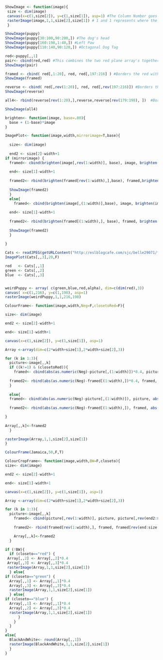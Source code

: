 ```r
ShowImage <- function(image){
 size <- dim(image) 
 canvas(x=c(1,size[2]), y=c(1,size[1]), asp=1) #The Column Number goes on the x axis, the row number goes on the y axis
 rasterImage(image,1,1,size[2],size[1]) # 1 and 1 represents where the plot starts on the row and column 
 } 
```

```r
ShowImage(puppy)
ShowImage(puppy[30:100,90:200,]) #The dog's head
ShowImage(puppy[160:198,1:40,]) #Left Paw
ShowImage(puppy[110:140,90:120,]) #Octagonal Dog Tag

red<-puppy[,,1]
pair<- cbind(red,red) #This combines the two red plane array's together by the column, creating double image.
ShowImage(pair)

framed <- cbind( red[,1:20], red, red[,197:216] ) #Borders the red with the two end columns of the red image
ShowImage(framed)

reverse <- cbind( red[,rev(1:20)], red, red[,rev(197:216)]) #Borders the image with the reverse of the  two end columns of the red images
ShowImage(reverse)

all4<- rbind(reverse[rev(1:20),],reverse,reverse[rev(179:198), ])  #Borders the reverse image with the two end rows of image

ShowImage(all4)
```

```r
brighten<- function(image, base=.80){
  base + (1-base)*image
}

ImagePlot<- function(image,width,mirrorimage=T,base){
  
  size<- dim(image)
    
  end2 <- size[2]-width+1
if (mirrorimage) { 
  framed<- cbind(brighten(image[,rev(1:width)], base), image, brighten(image[,rev(end2:size[2])],base))
  
  end<- size[1]-width+1
  
  framed2<- rbind(brighten(framed[rev(1:width),],base), framed,brighten(framed[rev(end:size[1]),],base))
  
  ShowImage(framed2)
  }
  else{
    framed<- cbind(brighten(image[,(1:width)],base), image, brighten(image[,(end2:size[2])],base))
  
  end<- size[1]-width+1
  
  framed2<- rbind(brighten(framed[(1:width),], base), framed, brighten(framed[(end:size[1]),],base))
  
  ShowImage(framed2)
  }
  
}
```

```r
Cats <- readJPEG(getURLContent("http://eslblogcafe.com/sjc/belle29071/files/2013/06/v2-cute-cat-picture.jpg"))
ImagePlot(Cats[,,3],20,F)
```

```r
red   <- Cats[,,1]
green <- Cats[,,2]
blue  <- Cats[,,3]


weirdPuppy <- array( c(green,blue,red,alpha), dim=c(dim(red),3))
canvas( x=c(1,216), y=c(1,198), asp=1)
rasterImage(weirdPuppy,1,1,216,198)
```

```r

ColourFrame<- function(image,width,Neg=F,closetoRed=F){

size<- dim(image)

end2 <- size[2]-width+1

end<- size[1]-width+1

canvas(x=c(1,size[2]), y=c(1,size[1]), asp=1)

Array <-array(dim=c(2*width+size[1],2*width+size[2],3))

for (k in 1:3){
  picture<-image[,,k]
  if ((k!=1) & (closetoRed)){
    framed<- cbind(abs(as.numeric(Neg)-picture[,(1:width)])*0.4, picture, abs(as.numeric(Neg)-picture[,(end2:size[2])])*0.4)
  
  framed2<- rbind(abs(as.numeric(Neg)-framed[(1:width),])*0.4, framed, abs(as.numeric(Neg)-framed[(end:size[1]),])*0.4)
  }
  
  else{
  framed<- cbind(abs(as.numeric(Neg)-picture[,(1:width)]), picture, abs(as.numeric(Neg)-picture[,(end2:size[2])]))
  
  framed2<- rbind(abs(as.numeric(Neg)-framed[(1:width),]), framed, abs(as.numeric(Neg)-framed[(end:size[1]),]))

}
  
Array[,,k]<-framed2  
  }

rasterImage(Array,1,1,size[2],size[1])
}
``` 

```r
ColourFrame(Jamaica,50,F,T)
```

```r

ColourCropFrame<- function(image,width,BW=F,closeto){
size<- dim(image)

end2 <- size[2]-width+1

end<- size[1]-width+1

canvas(x=c(1,size[2]), y=c(1,size[1]), asp=1)

Array <-array(dim=c(2*width+size[1],2*width+size[2],3))

for (k in 1:3){
  picture<-image[,,k]
    framed<- cbind(picture[,rev(1:width)], picture, picture[,rev(end2:size[2])])
  
    framed2<- rbind(framed[rev(1:width),], framed, framed[rev(end:size[1]),])

    Array[,,k]<-framed2
  }

if (!BW){  
  if (closeto=="red") {
 Array[,,2] <- Array[,,2]*0.4
 Array[,,3] <- Array[,,3]*0.4
 rasterImage(Array,1,1,size[2],size[1])
  } else{
if (closeto=="green") {
  Array[,,1] <- Array[,,1]*0.4
  Array[,,3] <- Array[,,3]*0.4
  rasterImage(Array,1,1,size[2],size[1])
  } else{
if (closeto=="blue") {
  Array[,,1] <- Array[,,1]*0.4
  Array[,,2] <- Array[,,3]*0.4
  rasterImage(Array,1,1,size[2],size[1])
      }
    }
  }
}
else{
  BlackAndWhite<- round(Array[,,1])
  rasterImage(BlackAndWhite,1,1,size[2],size[1])
  }
}
```
